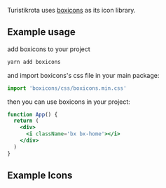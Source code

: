 
<Meta title='Theme/Icon' />

Turistikrota uses [boxicons](https://boxicons.com/) as its icon library.

## Example usage

add boxicons to your project

```bash
yarn add boxicons
```

and import boxicons's css file in your main package:

```js
import 'boxicons/css/boxicons.min.css'
```

then you can use boxicons in your project:

```jsx
function App() {
  return (
    <div>
      <i className='bx bx-home'></i>
    </div>
  )
}
```

## Example Icons

<div className='flex p-4 gap-5'>
<i className='bx bx-sm bx-home'></i>
<i className='bx bx-sm bx-user'></i>
<i className='bx bx-sm bx-menu'></i>
<i className='bx bx-sm bx-search'></i>
<i className='bx bx-sm bx-chevron-left'></i>
<i className='bx bx-sm bx-chevron-right'></i>
<i className='bx bx-sm bx-chevron-down'></i>
<i className='bx bx-sm bx-chevron-up'></i>
<i className='bx bx-sm bx-chevron-down'></i>
<i className='bx bx-sm bx-trash'></i>
<i className='bx bx-sm bx-plus'></i>
<i className='bx bx-sm bx-minus'></i>
<i className='bx bx-sm bx-check'></i>
<i className='bx bx-sm bx-x'></i>
<i className='bx bx-sm bx-edit'></i>
<i className='bx bx-sm bx-calendar'></i>

</div>
